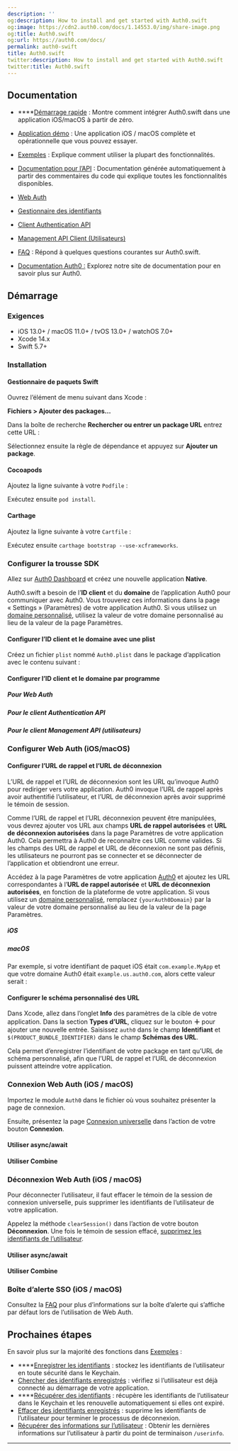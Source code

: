 ```yaml
---
description: ''
og:description: How to install and get started with Auth0.swift
og:image: https://cdn2.auth0.com/docs/1.14553.0/img/share-image.png
og:title: Auth0.swift
og:url: https://auth0.com/docs/
permalink: auth0-swift
title: Auth0.swift
twitter:description: How to install and get started with Auth0.swift
twitter:title: Auth0.swift
---
```


## Documentation

* ****[Démarrage rapide](https://auth0.com/docs/quickstart/native/ios-swift/interactive) : Montre comment intégrer Auth0.swift dans une application iOS/macOS à partir de zéro.
* [Application démo](https://github.com/auth0-samples/auth0-ios-swift-sample/tree/master/Sample-01) : Une application iOS / macOS complète et opérationnelle que vous pouvez essayer.
* [Exemples](https://github.com/auth0/Auth0.swift/blob/master/EXAMPLES.md) : Explique comment utiliser la plupart des fonctionnalités.
* [Documentation pour l’API](https://auth0.github.io/Auth0.swift/documentation/auth0) : Documentation générée automatiquement à partir des commentaires du code qui explique toutes les fonctionnalités disponibles.

* [Web Auth](https://auth0.github.io/Auth0.swift/documentation/auth0/webauth)
* [Gestionnaire des identifiants](https://auth0.github.io/Auth0.swift/documentation/auth0/credentialsmanager)
* [Client Authentication API](https://auth0.github.io/Auth0.swift/documentation/auth0/authentication)
* [Management API Client (Utilisateurs)](https://auth0.github.io/Auth0.swift/documentation/auth0/users)
* [FAQ](https://github.com/auth0/Auth0.swift/blob/master/FAQ.md) : Répond à quelques questions courantes sur Auth0.swift.
* [Documentation Auth0 :](https://auth0.com/docs) Explorez notre site de documentation pour en savoir plus sur Auth0.

## Démarrage

### Exigences

* iOS 13.0+ / macOS 11.0+ / tvOS 13.0+ / watchOS 7.0+
* Xcode 14.x
* Swift 5.7+



### Installation

#### Gestionnaire de paquets Swift

Ouvrez l’élément de menu suivant dans Xcode :

**Fichiers > Ajouter des packages...**

Dans la boîte de recherche **Rechercher ou entrer un package URL** entrez cette URL :



Sélectionnez ensuite la règle de dépendance et appuyez sur **Ajouter un package**.

#### Cocoapods

Ajoutez la ligne suivante à votre `Podfile` :



Exécutez ensuite `pod install`.

#### Carthage

Ajoutez la ligne suivante à votre `Cartfile` :



Exécutez ensuite `carthage bootstrap --use-xcframeworks`.

### Configurer la trousse SDK

Allez sur [Auth0 Dashboard](%24%7Bmanage_url%7D/#/applications/) et créez une nouvelle application **Native**.

Auth0.swift a besoin de l’**ID client** et du **domaine** de l’application Auth0 pour communiquer avec Auth0. Vous trouverez ces informations dans la page « Settings » (Paramètres) de votre application Auth0. Si vous utilisez un [domaine personnalisé](/custom-domains), utilisez la valeur de votre domaine personnalisé au lieu de la valeur de la page Paramètres.

#### Configurer l’ID client et le domaine avec une plist

Créez un fichier `plist` nommé `Auth0.plist` dans le package d’application avec le contenu suivant :



#### Configurer l’ID client et le domaine par programme

##### Pour Web Auth



##### Pour le client Authentication API



##### Pour le client Management API (utilisateurs)



### Configurer Web Auth (iOS/macOS)

#### Configurer l’URL de rappel et l’URL de déconnexion

L’URL de rappel et l’URL de déconnexion sont les URL qu’invoque Auth0 pour rediriger vers votre application. Auth0 invoque l’URL de rappel après avoir authentifié l’utilisateur, et l’URL de déconnexion après avoir supprimé le témoin de session.

Comme l’URL de rappel et l’URL déconnexion peuvent être manipulées, vous devrez ajouter vos URL aux champs **URL de rappel autorisées** et **URL de déconnexion autorisées** dans la page Paramètres de votre application Auth0. Cela permettra à Auth0 de reconnaître ces URL comme valides. Si les champs des URL de rappel et URL de déconnexion ne sont pas définis, les utilisateurs ne pourront pas se connecter et se déconnecter de l’application et obtiendront une erreur.

Accédez à la page Paramètres de votre application [Auth0](%24%7Bmanage_url%7D/#/applications/) et ajoutez les URL correspondantes à l’**URL de rappel autorisée** et **URL de déconnexion autorisées**, en fonction de la plateforme de votre application. Si vous utilisez un [domaine personnalisé](/custom-domains), remplacez `{yourAuth0Domain}` par la valeur de votre domaine personnalisé au lieu de la valeur de la page Paramètres.

##### iOS



##### macOS



Par exemple, si votre identifiant de paquet iOS était `com.example.MyApp` et que votre domaine Auth0 était `example.us.auth0.com`, alors cette valeur serait :





#### Configurer le schéma personnalisé des URL

Dans Xcode, allez dans l’onglet **Info** des paramètres de la cible de votre application. Dans la section **Types d’URL**, cliquez sur le bouton **＋** pour ajouter une nouvelle entrée. Saisissez `auth0` dans le champ **Identifiant** et `$(PRODUCT_BUNDLE_IDENTIFIER)` dans le champ **Schémas des URL**.

Cela permet d’enregistrer l’identifiant de votre package en tant qu’URL de schéma personnalisé, afin que l’URL de rappel et l’URL de déconnexion puissent atteindre votre application.

### Connexion Web Auth (iOS / macOS)

Importez le module `Auth0` dans le fichier où vous souhaitez présenter la page de connexion.



Ensuite, présentez la page [Connexion universelle](/login/universal-login) dans l’action de votre bouton **Connexion**.



#### Utiliser async/await



#### Utiliser Combine



### Déconnexion Web Auth (iOS / macOS)

Pour déconnecter l’utilisateur, il faut effacer le témoin de la session de connexion universelle, puis supprimer les identifiants de l’utilisateur de votre application.

Appelez la méthode `clearSession()` dans l’action de votre bouton **Déconnexion**. Une fois le témoin de session effacé, [supprimez les identifiants de l’utilisateur](https://github.com/auth0/Auth0.swift/blob/master/EXAMPLES.md#clear-stored-credentials).



#### Utiliser async/await



#### Utiliser Combine



### Boîte d’alerte SSO (iOS / macOS)

Consultez la [FAQ](https://github.com/auth0/Auth0.swift/blob/master/FAQ.md) pour plus d’informations sur la boîte d’alerte qui s’affiche par défaut lors de l’utilisation de Web Auth.



## Prochaines étapes

En savoir plus sur la majorité des fonctions dans [Exemples](https://github.com/auth0/Auth0.swift/blob/master/EXAMPLES.md) :

* ****[Enregistrer les identifiants](https://github.com/auth0/Auth0.swift/blob/master/EXAMPLES.md#store-credentials) : stockez les identifiants de l’utilisateur en toute sécurité dans le Keychain.
* [Chercher des identifiants enregistrés](https://github.com/auth0/Auth0.swift/blob/master/EXAMPLES.md#check-for-stored-credentials) : vérifiez si l’utilisateur est déjà connecté au démarrage de votre application.
* ****[Récupérer des identifiants](https://github.com/auth0/Auth0.swift/blob/master/EXAMPLES.md#retrieve-stored-credentials) : récupère les identifiants de l’utilisateur dans le Keychain et les renouvelle automatiquement si elles ont expiré.
* [Effacer des identifiants enregistrés](https://github.com/auth0/Auth0.swift/blob/master/EXAMPLES.md#clear-stored-credentials) : supprime les identifiants de l’utilisateur pour terminer le processus de déconnexion.
* [Récupérer des informations sur l’utilisateur](https://github.com/auth0/Auth0.swift/blob/master/EXAMPLES.md#retrieve-user-information) : Obtenir les dernières informations sur l’utilisateur à partir du point de terminaison `/userinfo`.

****